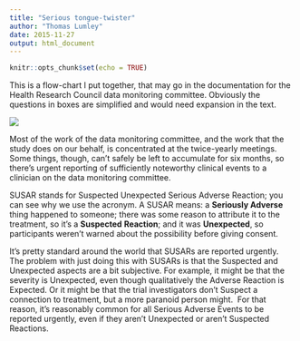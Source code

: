 ```yaml
---
title: "Serious tongue-twister"
author: "Thomas Lumley"
date: 2015-11-27
output: html_document
---
```


```r
knitr::opts_chunk$set(echo = TRUE)
```
 This is a flow-chart I put together, that may go in the documentation for the Health Research Council data monitoring committee. Obviously the questions in boxes are simplified and would need expansion in the text.

![](https://40.media.tumblr.com/f3c1a3e68cc5718331b914c215bbfa23/tumblr_inline_nygrwyHyLE1s1hdxy_540.png)

Most of the work of the data monitoring committee, and the work that the study does on our behalf, is concentrated at the twice-yearly meetings. Some things, though, can’t safely be left to accumulate for six months, so there’s urgent reporting of sufficiently noteworthy clinical events to a clinician on the data monitoring committee.

SUSAR stands for Suspected Unexpected Serious Adverse Reaction; you can see why we use the acronym. A SUSAR means: a **Seriously Adverse** thing happened to someone; there was some reason to attribute it to the treatment, so it’s a **Suspected** **Reaction**; and it was **Unexpected**, so participants weren’t warned about the possibility before giving consent.

It’s pretty standard around the world that SUSARs are reported urgently. The problem with just doing this with SUSARs is that the Suspected and Unexpected aspects are a bit subjective. For example, it might be that the severity is Unexpected, even though qualitatively the Adverse Reaction is Expected. Or it might be that the trial investigators don’t Suspect a connection to treatment, but a more paranoid person might.  For that reason, it’s reasonably common for all Serious Adverse Events to be reported urgently, even if they aren’t Unexpected or aren’t Suspected Reactions.  
